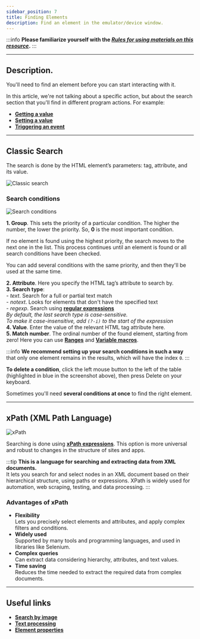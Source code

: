 ```yaml
---
sidebar_position: 7
title: Finding Elements
description: Find an element in the emulator/device window.
---
```

:::info **Please familiarize yourself with the [*Rules for using materials on this resource*](../../Disclaimer).**
:::
_______________________________________________  
## Description.  
You'll need to find an element before you can start interacting with it.  

In this article, we're not talking about a specific action, but about the search section that you'll find in different program actions. For example:  
- [**Getting a value**](../../Android/ProLite/GetValue)  
- [**Setting a value**](../../Android/ProLite/SetValue)  
- [**Triggering an event**](../../Android/ProLite/RunEvent)  
_______________________________________________
## Classic Search  
The search is done by the HTML element’s parameters: tag, attribute, and its value.  

![Classic search](./assets/ElementSearch/ElementSearch_pic1.png)  

### Search conditions  
![Search conditions](./assets/ElementSearch/ElementSearch_pic2.png)  

**1. Group**. This sets the priority of a particular condition. The higher the number, the lower the priority. So, **0** is the most important condition.  

If no element is found using the highest priority, the search moves to the next one in the list. This process continues until an element is found or all search conditions have been checked.  

You can add several conditions with the same priority, and then they'll be used at the same time.  

**2. Attribute**. Here you specify the HTML tag’s attribute to search by.  
**3. Search type**:  
    - *text*. Search for a full or partial text match  
    - *notext*. Looks for elements that don't have the specified text  
    - *regexp*. Search using [**regular expressions**](../../Tools/RegEx_Tester)  
    *By default, the last search type is case-sensitive.  
    To make it case-insensitive, add `(?-i)` to the start of the expression*  
**4. Value**. Enter the value of the relevant HTML tag attribute here.  
**5. Match number**. The ordinal number of the found element, starting from zero! Here you can use [**Ranges**](./Value_Ranges) and [**Variable macros**](./Variables).  

:::info **We recommend setting up your search conditions in such a way**  
that only one element remains in the results, which will have the index `0`.
:::  

**To delete a condition**, click the left mouse button to the left of the table (highlighted in blue in the screenshot above), then press Delete on your keyboard.  

Sometimes you'll need **several conditions at once** to find the right element.  
_______________________________________________
## xPath (XML Path Language)  
![xPath](./assets/ElementSearch/ElementSearch_pic3.png)  

Searching is done using [**xPath expressions**](../../Tools/JSON_Tester). This option is more universal and robust to changes in the structure of sites and apps.  

:::tip **This is a language for searching and extracting data from XML documents.**  
It lets you search for and select nodes in an XML document based on their hierarchical structure, using paths or expressions. XPath is widely used for automation, web scraping, testing, and data processing.
:::  

### Advantages of xPath  
- **Flexibility**  
Lets you precisely select elements and attributes, and apply complex filters and conditions.  
- **Widely used**  
Supported by many tools and programming languages, and used in libraries like Selenium.  
- **Complex queries**  
Can extract data considering hierarchy, attributes, and text values.  
- **Time saving**  
Reduces the time needed to extract the required data from complex documents.  
_______________________________________________
## Useful links  
- [**Search by image**](./SearchByPic)  
- [**Text processing**](../../Data/Text)  
- [**Element properties**](../Interface/ElementProp)